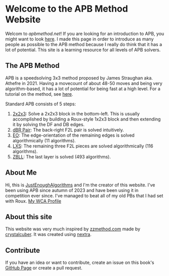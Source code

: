 # Welcome to the APB Method Website
Welcom to *apbmethod.net*! If you are looking for an introduction to APB, you might want to look [here](/introduction). I made this page in order to introduce as many people as possible to the APB method because I really do think that it has a lot of potential. This site is a learning resource for all levels of APB solvers.

## The APB Method
APB is a speedsolving 3x3 method proposed by James Straughan aka. Athefre in 2021. Having a movecount of about 48-50 moves and being very algorithm-based, it has a lot of potential for being fast at a high level. For a tutorial on the method, see [here](/introduction).

Standard APB consists of 5 steps:
1. [2x2x3](tutorial/223.md): Solve a 2x2x3 block in the bottom-left. This is usually accomplished by building a Roux-style 1x2x3 block and then extending it by solving the DF and DB edges.
2. [dBR Pair](tutorial/pair.md): The back-right F2L pair is solved intuitively.
3. [EO](tutorial/eo.md): The edge-orientation of the remaining edges is solved algorithmically (11 algorithms).
4. [LXS](tutorial/lxs.md): The remaining three F2L pieces are solved algorithmically (116 algorithms).
5. [ZBLL](tutorial/zbll.md): The last layer is solved (493 algorithms).

## About Me
Hi, this is [JustEnoughAlgorithms](https://www.youtube.com/@justenoughalgorithms) and I'm the creator of this website. I've been using APB since autumn of 2023 and have been using it in competition ever since. I've managed to beat all of my old PBs that I had set with Roux. [My WCA Profile](https://www.worldcubeassociation.org/persons/2022PERR01)

## About this site
This website was very much inspired by [zzmethod.com](https://zzmethod.com) made by [crystalcuber](https://www.youtube.com/@crystalcuber). It was created using [nextra](https://nextra.site).

## Contribute
If you have an idea or want to contribute, create an issue on this book's [GitHub Page](https://github.com/phalentin/apbmethod.net) or create a pull request.